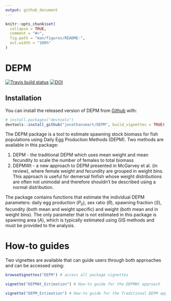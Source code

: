 ```yaml
---
output: github_document
---
```


<!-- README.md is generated from README.Rmd. Please edit that file -->

```r
knitr::opts_chunk$set(
  collapse = TRUE,
  comment = "#>",
  fig.path = "man/figures/README-",
  out.width = "100%"
)
```
# DEPM

<!-- badges: start -->
[![Travis build status](https://travis-ci.org/jonathansmart/DEPM.svg?branch=master)](https://travis-ci.org/jonathansmart/DEPM)
[![DOI](https://zenodo.org/badge/234228177.svg)](https://zenodo.org/badge/latestdoi/234228177)

<!-- badges: end -->

## Installation

You can install the released version of DEPM from [Github](https://github.com/jonathansmart/DEPM) with:


```r
# install.packages("devtools")
devtools::install_github("jonathansmart/DEPM", build_vignettes = TRUE)
```


The DEPM package is a tool to estimate spawning stock biomass for fish populations using Daily Egg Production Methods (DEPM). Two methods are available in this package:

1. DEPM - the traditional DEPM which uses mean weight and mean fecundity to scale the number of females to total biomass
2. DEPMWt - a new approach to DEPM presented in McGarvey et al. (in review), where female weight and fecundity are grouped in weight bins. This approach is useful for demersal finfish whose weight distributions are often not unimodal and therefore shouldn't be described using a normal distribution.

The package contains functions that estimate the individual DEPM parameters: daily egg production ($P_{0}$), sex ratio (*R*), spawning fraction (*S*), fecundity (both mean and weight specific) and weight (both mean and in weight bins). The only parameter that is not estimated in this package is spawning area (*A*), which is typically estimated using GIS methods and must be provided to the analysis.

# How-to guides 

Two vignettes are available that can guide users through both approaches and can be accessed using:

```r
browseVignettes("DEPM") # access all package vignettes

vignette("DEPMWt_Estimation") # How-to guide for the DEPMWt approach

vignette("DEPM_Estimation") # How-to guide for the Traditional DEPM approach
```

